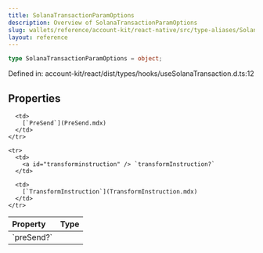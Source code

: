 ```yaml
---
title: SolanaTransactionParamOptions
description: Overview of SolanaTransactionParamOptions
slug: wallets/reference/account-kit/react-native/src/type-aliases/SolanaTransactionParamOptions
layout: reference
---
```


```ts
type SolanaTransactionParamOptions = object;
```

Defined in: account-kit/react/dist/types/hooks/useSolanaTransaction.d.ts:12

## Properties

<table>
  <thead>
    <tr>
      <th align="left">Property</th>
      <th align="left">Type</th>
    </tr>
  </thead>

  <tbody>
    <tr>
      <td>
        <a id="presend" /> `preSend?`
      </td>

      <td>
        [`PreSend`](PreSend.mdx)
      </td>
    </tr>

    <tr>
      <td>
        <a id="transforminstruction" /> `transformInstruction?`
      </td>

      <td>
        [`TransformInstruction`](TransformInstruction.mdx)
      </td>
    </tr>

  </tbody>
</table>
